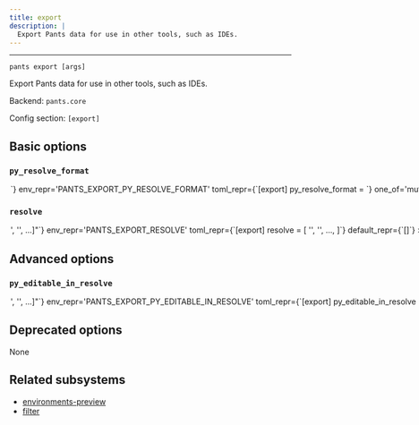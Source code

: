 ```yaml
---
title: export
description: |
  Export Pants data for use in other tools, such as IDEs.
---
```



---

```
pants export [args]
```

Export Pants data for use in other tools, such as IDEs.

Backend: <span className="color--primary">`pants.core`</span>

Config section: <span className="color--primary">`[export]`</span>

<span className={styles.options}>

## Basic options

### `py_resolve_format`

<Option
  cli_repr={`--export-py-resolve-format=<PythonResolveExportFormat>`}
  env_repr='PANTS_EXPORT_PY_RESOLVE_FORMAT'
  toml_repr={`[export]
py_resolve_format = <PythonResolveExportFormat>`}
  one_of='mutable_virtualenv, symlinked_immutable_virtualenv'
  default_repr={`mutable_virtualenv`}
>

Export Python resolves using this format. Options are:

- `mutable_virtualenv`: Export a standalone mutable virtualenv that you can
  further modify.
- `symlinked_immutable_virtualenv`: Export a symlink into a cached Python virtualenv.
  This virtualenv will have no pip binary, and will be immutable. Any attempt to
  modify it will corrupt the cache! It may, however, take significantly less time
  to export than a standalone, mutable virtualenv.

</Option>

### `resolve`

<Option
  cli_repr={`--export-resolve="['<str>', '<str>', ...]"`}
  env_repr='PANTS_EXPORT_RESOLVE'
  toml_repr={`[export]
resolve = [
    '<str>',
    '<str>',
    ...,
]`}
  default_repr={`[]`}
>

Export the specified resolve(s). The export format is backend-specific, e.g., Python resolves are exported as virtualenvs.

</Option>

## Advanced options

### `py_editable_in_resolve`

<Option
  cli_repr={`--export-py-editable-in-resolve="['<str>', '<str>', ...]"`}
  env_repr='PANTS_EXPORT_PY_EDITABLE_IN_RESOLVE'
  toml_repr={`[export]
py_editable_in_resolve = [
    '<str>',
    '<str>',
    ...,
]`}
  default_repr={`[]`}
>

When exporting a mutable virtualenv for a resolve, do PEP-660 editable installs of all &#x27;python_distribution&#x27; targets that own code in the exported resolve.

If a resolve name is not in this list, &#x27;python_distribution&#x27; targets will not be installed in the virtualenv. This defaults to an empty list for backwards compatibility and to prevent unnecessary work to generate and install the PEP-660 editable wheels.

This only applies when &#x27;[python].enable_resolves&#x27; is true and when exporting a &#x27;mutable_virtualenv&#x27; (&#x27;symlinked_immutable_virtualenv&#x27; exports are not &#x22;full&#x22; virtualenvs because they must not be edited, and do not include &#x27;pip&#x27;).

NOTE: If you are using legacy exports (not using the &#x27;--resolve&#x27; option), then this option has no effect. Legacy exports will not include any editable installs.

</Option>

## Deprecated options

None

## Related subsystems

- [environments-preview](../subsystems/environments-preview.mdx)
- [filter](../subsystems/filter.mdx)

</span>
